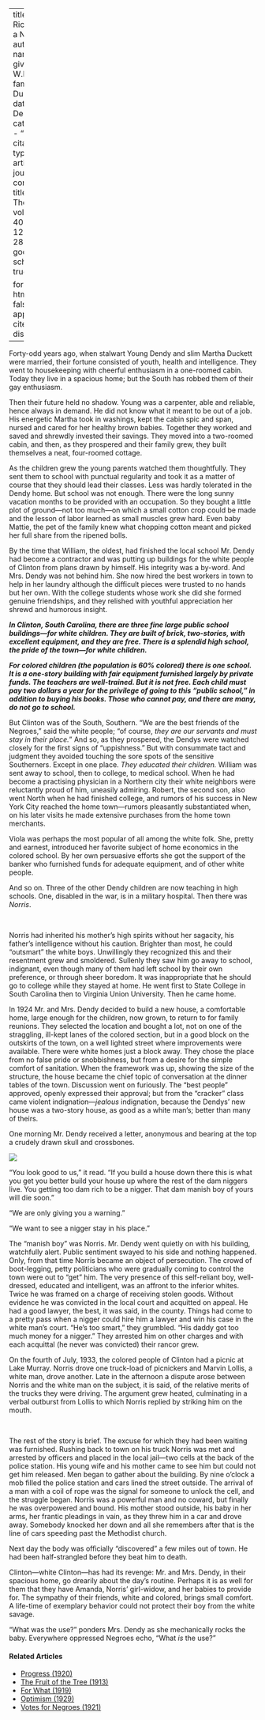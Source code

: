 
---
title: 'Too Rich to be a Nigger'
author:
  - name:
      given: W.E.B.
      family: Du Bois
date: Dec. 1933
categories: 
  - ""
citation: 
  type: article-journal
  container-title: The Crisis
  volume: 40
  issue: 12
  page: 282-283
google-scholar: true

format:
  html:
    toc: false
    appendix-cite-as: display
---


Forty-odd years ago, when stalwart Young Dendy and slim Martha Duckett were married, their fortune consisted of youth, health and intelligence. They went to housekeeping with cheerful enthusiasm in a one-roomed cabin. Today they live in a spacious home; but the South has robbed them of their gay enthusiasm.

Then their future held no shadow. Young was a carpenter, able and reliable, hence always in demand. He did not know what it meant to be out of a job. His energetic Martha took in washings, kept the cabin spic and span, nursed and cared for her healthy brown babies. Together they worked and saved and shrewdly invested their savings. They moved into a two-roomed cabin, and then, as they prospered and their family grew, they built themselves a neat, four-roomed cottage.

As the children grew the young parents watched them thoughtfully. They sent them to school with punctual regularity and took it as a matter of course that they should lead their classes. Less was hardly tolerated in the Dendy home. But school was not enough. There were the long sunny vacation months to be provided with an occupation. So they bought a little plot of ground---not too much---on which a small cotton crop could be made and the lesson of labor learned as small muscles grew hard. Even baby Mattie, the pet of the family knew what chopping cotton meant and picked her full share from the ripened bolls.

By the time that William, the oldest, had finished the local school Mr. Dendy had become a contractor and was putting up buildings for the white people of Clinton from plans drawn by himself. His integrity was a by-word. And Mrs. Dendy was not behind him. She now hired the best workers in town to help in her laundry although the difficult pieces were trusted to no hands but her own. With the college students whose work she did she formed genuine friendships, and they relished with youthful appreciation her shrewd and humorous insight.

***In Clinton, South Carolina, there are three fine large public school buildings---for white children. They are built of brick, two-stories, with excellent equipment, and they are free. There is a splendid high school, the pride of the town---for white children.***

***For colored children (the population is 60% colored) there is one school. It is a one-story building with fair equipment furnished largely by private funds. The teachers are well-trained. But it is not free. Each child must pay two dollars a year for the privilege of going to this "public school," in addition to buying his books. Those who cannot pay, and there are many, do not go to school.***

But Clinton was of the South, Southern. "We are the best friends of the Negroes," said the white people; "of course, *they are our servants and must stay in their place.*" And so, as they prospered, the Dendys were watched closely for the first signs of "uppishness." But with consummate tact and judgment they avoided touching the sore spots of the sensitive Southerners. Except in one place. *They educated their children.* William was sent away to school, then to college, to medical school. When he had become a practising physician in a Northern city their white neighbors were reluctantly proud of him, uneasily admiring. Robert, the second son, also went North when he had finished college, and rumors of his success in New York City reached the home town---rumors pleasantly substantiated when, on his later visits he made extensive purchases from the home town merchants.

Viola was perhaps the most popular of all among the white folk. She, pretty and earnest, introduced her favorite subject of home economics in the colored school. By her own persuasive efforts she got the support of the banker who furnished funds for adequate equipment, and of other white people.

And so on. Three of the other Dendy children are now teaching in high schools. One, disabled in the war, is in a military hospital. Then there was *Norris*.

&nbsp;

Norris had inherited his mother's high spirits without her sagacity, his father's intelligence without his caution. Brighter than most, he could "outsmart" the white boys. Unwillingly they recognized this and their resentment grew and smoldered. Sullenly they saw him go away to school, indignant, even though many of them had left school by their own preference, or through sheer boredom. It was inappropriate that he should go to college while they stayed at home. He went first to State College in South Carolina then to Virginia Union University. Then he came home.

In 1924 Mr. and Mrs. Dendy decided to build a new house, a comfortable home, large enough for the children, now grown, to return to for family reunions. They selected the location and bought a lot, not on one of the straggling, ill-kept lanes of the colored section, but in a good block on the outskirts of the town, on a well lighted street where improvements were available. There were white homes just a block away. They chose the place from no false pride or snobbishness, but from a desire for the simple comfort of sanitation. When the framework was up, showing the size of the structure, the house became the chief topic of conversation at the dinner tables of the town. Discussion went on furiously. The "best people" approved, openly expressed their approval; but from the "cracker" class came violent indignation---*jealous* indignation, because the Dendys' new house was a two-story house, as good as a white man's; better than many of theirs.

One morning Mr. Dendy received a letter, anonymous and bearing at the top a crudely drawn skull and crossbones.

![](/Images/dendy.jpg)

"You look good to us," it read.  "If you build a house down there this is what you get you better build your house up where the rest of the dam <span class="keeptogether">niggers</span> live. You getting too dam rich to be a <span class="keeptogether">nigger</span>. That dam manish boy of yours will die soon."

"We are only giving you a warning."

"We want to see a nigger stay in his place."

The "manish boy" was Norris. Mr. Dendy went quietly on with his building, watchfully alert. Public sentiment swayed to his side and nothing happened. Only, from that time Norris became an object of persecution. The crowd of boot-legging, petty politicians who were gradually coming to control the town were out to "get" him. The very presence of this self-reliant boy, well-dressed, educated and intelligent, was an affront to the inferior whites. Twice he was framed on a charge of receiving stolen goods. Without evidence he was convicted in the local court and acquitted on appeal. He had a good lawyer, the best, it was said, in the county. Things had come to a pretty pass when a <span class="keeptogether">nigger</span> could hire him a lawyer and win his case in the white man's court. "He's too smart," they grumbled. "His daddy got too much money for a <span class="keeptogether">nigger</span>." They arrested him on other charges and with each acquittal (he never was convicted) their rancor grew.

On the fourth of July, 1933, the colored people of Clinton had a picnic at Lake Murray. Norris drove one truck-load of picnickers and Marvin Lollis, a white man, drove another. Late in the afternoon a dispute arose between Norris and the white man on the subject, it is said, of the relative merits of the trucks they were driving. The argument grew heated, culminating in a verbal outburst from Lollis to which Norris replied by striking him on the mouth.

&nbsp;

The rest of the story is brief. The excuse for which they had been waiting was furnished. Rushing back to town on his truck Norris was met and arrested by officers and placed in the local jail---two cells at the back of the police station. His young wife and his mother came to see him but could not get him released. Men began to gather about the building. By nine o'clock a mob filled the police station and cars lined the street outside. The arrival of a man with a coil of rope was the signal for someone to unlock the cell, and the struggle began. Norris was a powerful man and no coward, but finally he was overpowered and bound. His mother stood outside, his baby in her arms, her frantic pleadings in vain, as they threw him in a car and drove away. Somebody knocked her down and all she remembers after that is the line of cars speeding past the Methodist church.

Next day the body was officially "discovered" a few miles out of town. He had been half-strangled before they beat him to death.

Clinton---white Clinton---has had its revenge: Mr. and Mrs. Dendy, in their spacious home, go drearily about the day's routine. Perhaps it is as well for them that they have Amanda, Norris' girl-widow, and her babies to provide for. The sympathy of their friends, white and colored, brings small comfort. A life-time of exemplary behavior could not protect their boy from the white savage.

"What was the use?" ponders Mrs. Dendy as she mechanically rocks the baby. Everywhere oppressed Negroes echo, "What *is* the use?"

<!-- Similar articles start here -->
<div  class="clear-wrap"></div>

#### Related Articles

* [Progress (1920)](/Volumes/21/01/progress.html)
* [The Fruit of the Tree (1913)](/Volumes/06/05/fruit_of_tree.html)
* [For What (1919)](/Volumes/17/06/for_what.html)
* [Optimism (1929)](/Volumes/36/05/optimism.html)
* [Votes for Negroes (1921)](/Volumes/21/03/votes-for-negroes.html)

<!-- Similar articles end here -->